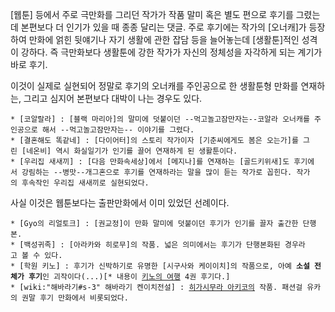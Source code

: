 [웹툰] 등에서 주로 극만화를 그리던 작가가 작품 말미 혹은 별도 편으로 후기를 그렸는데 본편보다 더 인기가 있을 때 종종 달리는 댓글. 주로 후기에는 작가의 [오너캐]가 등장하여 만화에 얽힌 뒷얘기나 자기 생활에 관한 잡담 등을 늘어놓는데 [생활툰]적인 성격이 강하다. 즉 극만화보다 생활툰에 강한 작가가 자신의 정체성을 자각하게 되는 계기가 바로 후기.

이것이 실제로 실현되어 정말로 후기의 오너캐를 주인공으로 한 생활툰형 만화를 연재하는, 그리고 심지어 본편보다 대박이 나는 경우도 있다. 

 * [코알랄라] : [블랙 마리아]의 말미에 덧붙이던 --먹고놀고잠만자는--코알라 오너캐를 주인공으로 해서 --먹고놀고잠만자는-- 이야기를 그렸다. 
 * [결혼해도 똑같네] : [다이어터]의 스토리 작가이자 [기춘씨에게도 봄은 오는가]를 그린 [네온비] 역시 화실일기가 인기를 끌어 연재하게 된 생활툰이다.
 * [우리집 새새끼] : [다음 만화속세상]에서 [메지나]를 연재하는 [골드키위새]도 후기에서 강림하는 --병맛--개그혼으로 후기를 연재하라는 말을 많이 듣는 작가로 꼽힌다. 작가의 후속작인 우리집 새새끼로 실현되었다.

사실 이것은 웹툰보다는 출판만화에서 이미 있었던 선례이다. 
 * [Gyo의 리얼토크] : [권교정]이 만화 말미에 덧붙이던 후기가 인기를 끌자 출간한 단행본. 
 * [백성귀족] : [아라카와 히로무]의 작품. 넓은 의미에서는 후기가 단행본화된 경우라고 볼 수 있다. 
 * [학원 키노] : 후기가 신박하기로 유명한 [시구사와 케이이치]의 작품으로, 아예 '''소설 전체가 후기'''인 괴작이다(...)[* 내용이 [[키노의 여행]] 4권 후기다.]
 * [wiki:"해바라기#s-3" 해바라기 켄이치전설] : [[히가시무라 아키코]]의 작품. 패션걸 유카의 권말 후기 만화에서 비롯되었다.
